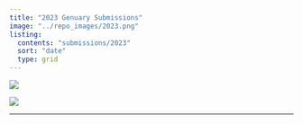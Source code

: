```yaml
---
title: "2023 Genuary Submissions"
image: "../repo_images/2023.png"
listing:
  contents: "submissions/2023"
  sort: "date"
  type: grid
---
```


```{=html}
<style>
#title-block-header > div.quarto-title > h1{
  visibility: hidden;
}

body{
overflow-x: hidden;
}

#quarto-margin-sidebar{
  max-width: 0vw;
}

#quarto-document-content{
  width: 110%;
}
</style>
```
![](/repo_images/banner.png){fig-alt="Genuary Submissions" fig-align="center"}

![](/repo_images/2023_banner.png){fig-alt="January 2023" fig-align="center"}

------------------------------------------------------------------------
